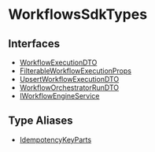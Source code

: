 
# WorkflowsSdkTypes

## Interfaces

- [WorkflowExecutionDTO](../WorkflowsSdkTypes/interfaces/types.WorkflowsSdkTypes.WorkflowExecutionDTO/page.mdx)
- [FilterableWorkflowExecutionProps](../WorkflowsSdkTypes/interfaces/types.WorkflowsSdkTypes.FilterableWorkflowExecutionProps/page.mdx)
- [UpsertWorkflowExecutionDTO](../WorkflowsSdkTypes/interfaces/types.WorkflowsSdkTypes.UpsertWorkflowExecutionDTO/page.mdx)
- [WorkflowOrchestratorRunDTO](../WorkflowsSdkTypes/interfaces/types.WorkflowsSdkTypes.WorkflowOrchestratorRunDTO/page.mdx)
- [IWorkflowEngineService](../WorkflowsSdkTypes/interfaces/types.WorkflowsSdkTypes.IWorkflowEngineService/page.mdx)

## Type Aliases

- [IdempotencyKeyParts](../WorkflowsSdkTypes/types/types.WorkflowsSdkTypes.IdempotencyKeyParts/page.mdx)
